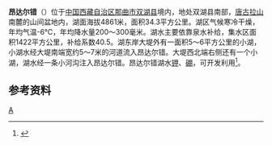 {{ViewTibetanScript}}
{{Infobox_lake
 |湖泊名稱 =昂达尔错
 |湖泊照片 = 
 |湖泊照片標題 = 
 |測深圖 =
 |測深圖標題 =
 |湖泊所在地 = [[中国|中国]][[西藏|西藏]]
 |座標 = {{coord |32|42|N|89|35|E|display=inline,title|scale:500000_type:waterbody_region:CN}}
 |湖泊類別 = [[咸水湖|咸水湖]]
 |流入 =[[塞仁夏玛|塞仁夏玛]]等
 |流出 = 
 |集水區面積 =1422平方公里
 |集水區國家 =
 |湖泊長度 =11.1公里
 |湖泊闊度 = 最大5.6公里<br />平均3.09公里
 |湖泊面積 =34.3平方公里
 |平均深度 = 
 |最深深度 = 
 |水體體積 = 
 |湖水停留時間 =
 |湖岸線長度 =
 |海拔高度 = 4861米
 |湖中島嶼 =
 |湖邊城鎮 =
}}
{{Location map
 |China Tibet
 |mark=<!--dot-->Blue pog.svg
 |lat_deg=32|lat_min=42|lat_sec =
 |lon_deg=89|lon_min=35|lon_sec =
 |caption=昂达尔错在[[西藏|西藏]]的位置。
 |position=right
 |width=350
 |float=right
}}
'''昂达尔错'''（{{bo|z=ཨང་དར་མཚོ།|w=ang dar mtsho|t=Angdar Tso}}）位于[[中国|中国]][[西藏自治区|西藏自治区]][[那曲市|那曲市]][[双湖县|双湖县]]境内，地处双湖县南部，[[唐古拉山|唐古拉山]]南麓的山间盆地内，湖面海拔4861米，面积34.3平方公里。湖区气候寒冷干燥，年均气温-6℃，年均降水量200～300毫米。湖水主要依靠泉水补给，集水区面积1422平方公里，补给系数40.5。湖东岸大堤外有一面积5～6平方公里的小湖，小湖水经大堤南端宽约5～7米的河道流入昂达尔错。大堤西北端右侧还有一个小湖，湖水经一条小河沟注入昂达尔错。昂达尔错湖水[[钾|钾]]、[[硼|硼]]，可开发利用<ref>{{cite book zh |author=王苏民 窦鸿身 |title=中国湖泊志 |format=M |edition=1 |location=北京 |publisher=科学出版社 |date=1998|pages=442|id= ISBN 7-03-006706-1}}</ref>。

==参考资料==
{{reflist}}

[[Category:双湖县湖泊|A]]
